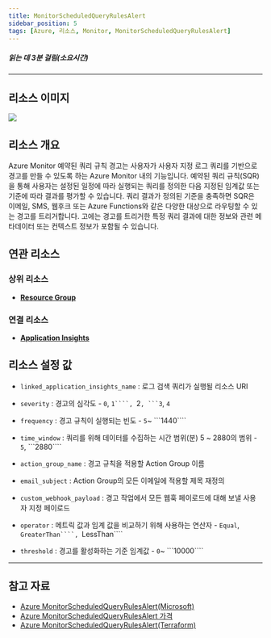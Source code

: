 ```yaml
---
title: MonitorScheduledQueryRulesAlert
sidebar_position: 5
tags: [Azure, 리소스, Monitor, MonitorScheduledQueryRulesAlert]
---
```





##### 읽는 데 3분 걸림(소요시간)

*****

## 리소스 이미지
<img src={icon} />

## 리소스 개요
Azure Monitor 예약된 쿼리 규칙 경고는 사용자가 사용자 지정 로그 쿼리를 기반으로 경고를 만들 수 있도록 하는 Azure Monitor 내의 기능입니다. 
예약된 쿼리 규칙(SQR)을 통해 사용자는 설정된 일정에 따라 실행되는 쿼리를 정의한 다음 지정된 임계값 또는 기준에 따라 결과를 평가할 수 있습니다.
쿼리 결과가 정의된 기준을 충족하면 SQR은 이메일, SMS, 웹후크 또는 Azure Functions와 같은 다양한 대상으로 라우팅할 수 있는 경고를 트리거합니다. 
고에는 경고를 트리거한 특정 쿼리 결과에 대한 정보와 관련 메타데이터 또는 컨텍스트 정보가 포함될 수 있습니다.



## 연관 리소스

### 상위 리소스
- [**Resource Group**](https://docs.cstudio.app/docs/resource/azure/Base/ResourceGroup)

### 연결 리소스
- [**Application Insights**](https://docs.cstudio.app/docs/resource/azure/ApplicationInsights/)



## 리소스 설정 값
- ```linked_application_insights_name``` : 로그 검색 쿼리가 실행될 리소스 URI

- ```severity``` : 경고의 심각도 - ```0```, ```1````, ```2````, ```3````, ```4```

- ```frequency``` : 경고 규칙이 실행되는 빈도  - ```5```~ ```1440````

- ```time_window``` : 쿼리를 위해 데이터를 수집하는 시간 범위(분) 5 ~ 2880의 범위 - ```5```, ```2880````

- ```action_group_name``` : 경고 규칙을 적용할 Action Group 이름

- ```email_subject``` : Action Group의 모든 이메일에 적용할 제목 재정의

- ```custom_webhook_payload``` : 경고 작업에서 모든 웹훅 페이로드에 대해 보낼 사용자 지정 페이로드

- ```operator``` : 메트릭 값과 임계 값을 비교하기 위해 사용하는 연산자 - ```Equal```, ```GreaterThan````, ```LessThan````

- ```threshold``` : 경고를 활성화하는 기준 임계값  - ```0```~ ```10000````






*****
## 참고 자료
- [Azure MonitorScheduledQueryRulesAlert(Microsoft)](https://learn.microsoft.com/en-us/azure/azure-monitor/overview)
- [Azure MonitorScheduledQueryRulesAlert 가격](https://azure.microsoft.com/ko-kr/pricing/details/monitor/) 
- [Azure MonitorScheduledQueryRulesAlert(Terraform)](https://registry.terraform.io/providers/hashicorp/azurerm/latest/docs/resources/monitor_scheduled_query_rules_alert)

